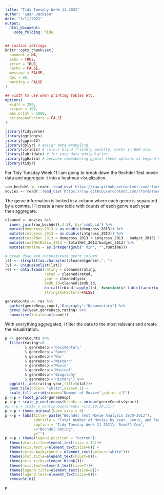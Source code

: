 ```yaml
---
title: "Tidy Tuesday Week 11 2021"
author: "Sean Jackson"
date: "3/11/2021"
output: 
  html_document:
    code_folding: hide
---
```


```r
## initial settings
knitr::opts_chunk$set(
  comment = NA,
  echo = TRUE,
  error = TRUE,
  cache = FALSE,
  message = FALSE,
  dpi = 96,
  warning = FALSE
)

## width to use when printing tables etc.
options(
  width = 250,
  scipen = 100,
  max.print = 5000,
  stringsAsFactors = FALSE
)
```

<style>
.table {
  width: auto;
}
ul, ol {
  padding-left: 18px;
}
pre, code, pre code {
  overflow: auto;
  white-space: pre;
  word-wrap: normal;
  background-color: #ffffff;
}
</style>

```r
library(tidyverse)
library(ggridges)
library(ggplot2)
library(dplyr) # easier data wrangling 
library(viridis) # colour blind friendly palette, works in B&W also
library(lubridate) # for easy date manipulation
library(ggExtra) # because remembering ggplot theme options is beyond me
library(tidyr) 
```

For Tidy Tuesday Week 11 I am going to break down the Bechdel Test movie data and aggregate it into a heatmap visualization.

```r
raw_bechdel <- readr::read_csv('https://raw.githubusercontent.com/rfordatascience/tidytuesday/master/data/2021/2021-03-09/raw_bechdel.csv')
movies <- readr::read_csv('https://raw.githubusercontent.com/rfordatascience/tidytuesday/master/data/2021/2021-03-09/movies.csv')
```

The genre information is locked in a column where each genre is separated by a comma. I'll create a new table with counts of each genre each year then aggregate.

```r
cleaned <- movies %>%
  inner_join(raw_bechdel[,3:5], by='imdb_id') %>%
  mutate(domgross_2013 = as.double(domgross_2013)) %>%
  mutate(intgross_2013 = as.double(intgross_2013)) %>%
  mutate(totalNet_2013 = domgross_2013 + intgross_2013 - budget_2013) %>%
  mutate(costNetRatio_2013 = totalNet_2013/budget_2013) %>%
  mutate(runtime = as.integer(gsub(" min", "",runtime))) 

# break down and reconstitute genre column
lst <- strsplit(as.character(cleaned$genre),", ")
lvl <- unique(unlist(lst))      
res <- data.frame(rating = cleaned$rating,
                  rated = cleaned$rated,
                  year = cleaned$year,
                  imdb_id=cleaned$imdb_id,
                  do.call(rbind,lapply(lst, function(x) table(factor(x, levels=lvl)))), 
                  stringsAsFactors=FALSE)

genreCounts <- res %>%
  gather(genreDecp,count,"Biography":"Documentary") %>%
  group_by(year,genreDecp,rating) %>%
  summarise(total=sum(count))
```

With everything aggregated, I filter the data to the most relevant and create the visualization.

```r
p <- genreCounts %>%
  filter(rating!=0 
         & genreDecp!='Documentary' 
         & genreDecp!='Sport' 
         & genreDecp!='War' 
         & genreDecp!='Western' 
         & genreDecp!='Music' 
         & genreDecp!='Musical'
         & genreDecp!='Biography'
         & genreDecp!='History') %>%
  ggplot(.,aes(rating,year,fill=total))+
  geom_tile(color= "white",size=0.1) + 
  scale_fill_viridis(name="Number of Movies",option ="C")
p <-p + facet_grid(~genreDecp)
p <-p + scale_y_continuous(breaks = unique(genreCounts$year))
#p <-p + scale_x_continuous(breaks =c(1,10,20,31))
p <-p + theme_minimal(base_size = 8)
p <-p + labs(title= paste("Bechdel Test Movie Analysis 1970-2013"), 
             subtitle = "Total number of Movies by Year, Genre, and Test Rating",
             caption = "Tidy Tuesday Week 11 2021\n SeanPJ.Com",
             x="Bechdel Rating", 
             y="")
p <-p + theme(legend.position = "bottom")+
  theme(plot.title=element_text(size = 14))+
  theme(axis.text.y=element_text(size=6)) +
  theme(strip.background = element_rect(colour="white"))+
  theme(plot.title=element_text(hjust=0))+
  theme(axis.ticks=element_blank())+
  theme(axis.text=element_text(size=7))+
  theme(legend.title=element_text(size=8))+
  theme(legend.text=element_text(size=6))+
  removeGrid()

p
```

